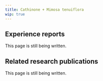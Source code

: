 ---
title: Cathinone + Mimosa tenuiflora
wip: true
---

## Experience reports

This page is still being written.

## Related research publications

This page is still being written.

